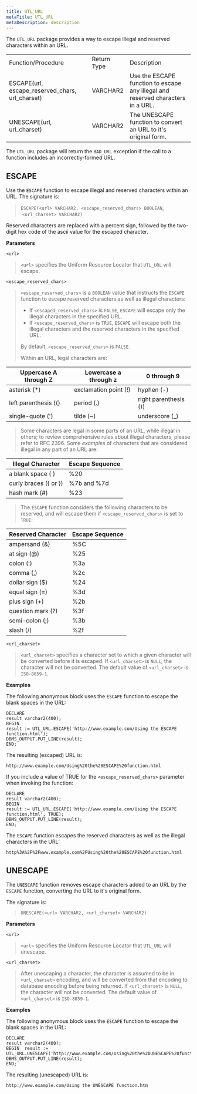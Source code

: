 ```yaml
---
title: UTL_URL
metaTitle: UTL_URL
metaDescription: description
---
```


The `UTL_URL` package provides a way to escape illegal and reserved
characters within an URL.

|                                                    |             |                                                                                 |
| -------------------------------------------------- | ----------- | ------------------------------------------------------------------------------- |
| Function/Procedure                                 | Return Type | Description                                                                     |
| ESCAPE(url, escape_reserved_chars, url_charset) | VARCHAR2    | Use the ESCAPE function to escape any illegal and reserved characters in a URL. |
| UNESCAPE(url, url_charset)                        | VARCHAR2    | The UNESCAPE function to convert an URL to it's original form.                  |

The `UTL_URL` package will return the `BAD_URL` exception if the call to
a function includes an incorrectly-formed URL.

## ESCAPE

Use the `ESCAPE` function to escape illegal and reserved characters
within an URL. The signature is:

> `ESCAPE(<url> VARCHAR2, <escape_reserved_chars> BOOLEAN`,  
>  `<url_charset> VARCHAR2)`

Reserved characters are replaced with a percent sign, followed by the
two-digit hex code of the ascii value for the escaped character.

**Parameters**

`<url>`

> `<url>` specifies the Uniform Resource Locator that `UTL_URL` will
> escape.

`<escape_reserved_chars>`

> `<escape_reserved_chars>` is a `BOOLEAN` value that instructs the
> `ESCAPE` function to escape reserved characters as well as illegal
> characters:
> 
>   - If `<escaped_reserved_chars>` is `FALSE`, `ESCAPE` will escape
>     only the illegal characters in the specified URL.
>   - If `<escape_reserved_chars>` is `TRUE`, `ESCAPE` will escape both
>     the illegal characters and the reserved characters in the
>     specified URL.
> 
> By default, `<escape_reserved_chars>` is `FALSE`.
> 
> Within an URL, legal characters are:

| Uppercase A through Z | Lowercase a through z  | 0 through 9           |
| --------------------- | ---------------------- | --------------------- |
| asterisk (*)         | exclamation point (\!) | hyphen (-)            |
| left parenthesis (()  | period (.)             | right parenthesis ()) |
| single-quote (')      | tilde (\~)             | underscore (_)       |

> Some characters are legal in some parts of an URL, while illegal in
> others; to review comprehensive rules about illegal characters, please
> refer to RFC 2396. Some *examples* of characters that are considered
> illegal in any part of an URL are:

| Illegal Character     | Escape Sequence |
| --------------------- | --------------- |
| a blank space ( )     | %20             |
| curly braces ({ or }) | %7b and %7d     |
| hash mark (\#)        | %23             |

> The `ESCAPE` function considers the following characters to be
> reserved, and will escape them if `<escape_reserved_chars>` is set to
> `TRUE`:

| Reserved Character | Escape Sequence |
| ------------------ | --------------- |
| ampersand (&)      | %5C             |
| at sign (@)        | %25             |
| colon (:)          | %3a             |
| comma (,)          | %2c             |
| dollar sign ($)    | %24             |
| equal sign (=)     | %3d             |
| plus sign (+)      | %2b             |
| question mark (?)  | %3f             |
| semi-colon (;)     | %3b             |
| slash (/)          | %2f             |

`<url_charset>`

> `<url_charset>` specifies a character set to which a given character
> will be converted before it is escaped. If `<url_charset>` is `NULL`,
> the character will not be converted. The default value of
> `<url_charset>` is `ISO-8859-1`.

**Examples**

The following anonymous block uses the `ESCAPE` function to escape the
blank spaces in the URL:

``` text
DECLARE
result varchar2(400);
BEGIN
result := UTL_URL.ESCAPE('http://www.example.com/Using the ESCAPE function.html');
DBMS_OUTPUT.PUT_LINE(result);
END;
```

The resulting (escaped) URL is:

``` text
http://www.example.com/Using%20the%20ESCAPE%20function.html
```

If you include a value of TRUE for the `<escape_reserved_chars>`
parameter when invoking the function:

``` text
DECLARE
result varchar2(400);
BEGIN
result := UTL_URL.ESCAPE('http://www.example.com/Using the ESCAPE function.html', TRUE);
DBMS_OUTPUT.PUT_LINE(result);
END;
```

The `ESCAPE` function escapes the reserved characters as well as the
illegal characters in the URL:

``` text
http%3A%2F%2Fwww.example.com%2FUsing%20the%20ESCAPE%20function.html
```

## UNESCAPE

The `UNESCAPE` function removes escape characters added to an URL by the
`ESCAPE` function, converting the URL to it's original form.

The signature is:

> `UNESCAPE(<url> VARCHAR2, <url_charset> VARCHAR2)`

**Parameters**

`<url>`

> `<url>` specifies the Uniform Resource Locator that `UTL_URL` will
> unescape.

`<url_charset>`

> After unescaping a character, the character is assumed to be in
> `<url_charset>` encoding, and will be converted from that encoding to
> database encoding before being returned. If `<url_charset>` is `NULL`,
> the character will not be converted. The default value of
> `<url_charset>` is `ISO-8859-1`.

**Examples**

The following anonymous block uses the `ESCAPE` function to escape the
blank spaces in the URL:

``` text
DECLARE
result varchar2(400);
BEGIN  result := UTL_URL.UNESCAPE('http://www.example.com/Using%20the%20UNESCAPE%20function.html');
DBMS_OUTPUT.PUT_LINE(result);
END;
```

The resulting (unescaped) URL is:

``` text
http://www.example.com/Using the UNESCAPE function.htm
```
